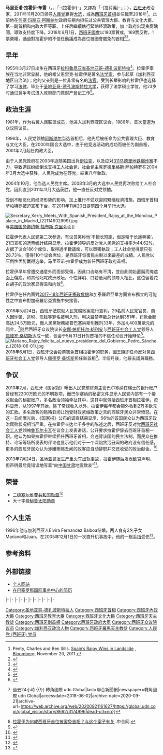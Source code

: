 {{noteTA
|1=zh-hans:拉霍伊;zh-hant:拉霍伊;zh-tw:拉荷義;<!--臺灣譯名取自臺灣的國家通訊社，中央通訊社。-->
|2=zh-tw:薩巴德洛;zh-hant:薩帕特羅;zh-hans:萨帕特罗;
|3=zh-tw:魯巴爾卡巴;zh-hans:盧巴卡巴;zh-hant:盧巴卡巴;
|4=zh-hans:阿斯纳尔;zh-tw:阿茲納;zh-hant:阿斯納爾;
|5=zh-hans:何塞; zh-tw:荷西;zh-hant:何塞;
}}
{{POV|time=2017-10-11T15:41:34+00:00}}
{{Infobox officeholder
|name           = 马里亚诺·拉霍伊<br />{{small|Mariano Rajoy Brey}}
|image          = Mariano_Rajoy_2017b_(cropped).jpg
|caption        = 2017年
|office1        = {{flag|Spain}}{{tsl|en|Leader of the Opposition (Spain)|反對黨領袖 (西班牙)|反對黨領袖}}
|monarch1       = [[費利佩六世|費利佩六世]]
|primeminister1 = [[佩德羅·桑切斯|佩德羅·桑切斯]]
|term_start1    =  2018年6月1日
|term_end1      = 2018年7月21日
|predecessor1   = [[佩德羅·桑切斯|佩德羅·桑切斯]]
|successor1     = [[巴勃羅·卡薩多|巴勃羅·卡薩多]]
|office        = {{flagicon|ESP}} [[西班牙首相|西班牙首相]]
|monarch        = [[胡安·卡洛斯一世|胡安·卡洛斯一世]]<br/>[[費利佩六世|費利佩六世]]
|term_start     = 2011年12月21日
|term_end       = 2018年6月1日
|predecessor    = [[何塞·路易斯·罗德里格斯·萨帕特罗|何塞·路易斯·罗德里格斯·萨帕特罗]]
|successor      = [[佩德罗·桑切斯|佩德罗·桑切斯]]
|office11        = {{flagicon image|People's Party (Spain) Logo.svg}} [[人民党_(西班牙)|西班牙人民党主席]]
|monarch11       = 
|deputy11       = [[安赫尔·阿塞韦斯|安赫尔·阿塞韦斯]]<br>[[玛丽亚·多洛雷斯·德科斯佩达尔|玛丽亚·多洛雷斯·德科斯佩达尔]]
|term_start11    = 2004年10月16日
|term_end11      = 2018年7月21日
|predecessor11   = [[何塞·玛丽亚·阿斯纳尔|何塞·玛丽亚·阿斯纳尔]]
|successor11     = [[巴勃羅·卡薩多|巴勃羅·卡薩多]]
|office2        = 
|monarch2       =  [[胡安·卡洛斯一世|胡安·卡洛斯一世]]
|primeminister2 = [[何塞·路易斯·罗德里格斯·萨帕特罗|何塞·萨帕特罗]]
|term_start2    = 2004年4月17日
|term_end2      = 2011年12月21日
|predecessor2 = [[何塞·路易斯·罗德里格斯·萨帕特罗|何塞·路易斯·罗德里格斯·萨帕特罗]]
|successor2     = [[阿尔弗雷多·佩雷斯·鲁瓦尔卡瓦|阿尔弗雷多·佩雷斯·鲁瓦尔卡瓦]] 
|office3        = {{ESP}}{{link-es|西班牙首相事務部|Ministerio de la Presidencia (España)|首相府大臣}}<!--西班牙首相府在2016年改組為首相及領土事務部，為維持條目命名的統一性，跨語言鏈結不採用「首相府」而譯為「首相事務部」-->
|primeminister3 = [[何塞·玛丽亚·阿斯纳尔|何塞·玛丽亚·阿斯纳尔]]
|monarch3       = [[胡安·卡洛斯一世|胡安·卡洛斯一世]]
|term_start3    = 2002年7月9日
|term_end3      = 2003年9月3日
|predecessor3   = 胡安·何塞·卢卡斯
|successor3     = 哈维尔·阿里纳斯
|primeminister4 = [[何塞·玛丽亚·阿斯纳尔|何塞·玛丽亚·阿斯纳尔]]
|monarch4       = [[胡安·卡洛斯一世|胡安·卡洛斯一世]]
|term_start4    = 2000年4月27日
|term_end4      = 2001年2月27日
|predecessor4   = 弗朗西斯科·阿尔瓦雷斯·卡斯科斯
|successor4     = 胡安·何塞·卢卡斯
|office5        = {{ESP}}[[西班牙政府|内政大臣]]
|primeminister5 = [[何塞·玛丽亚·阿斯纳尔|何塞·玛丽亚·阿斯纳尔]]
|monarch5       = [[胡安·卡洛斯一世|胡安·卡洛斯一世]]
|term_start5    = 2001年2月27日
|term_end5      = 2002年7月9日
|predecessor5   = 赫米·马约·奥雷哈
|successor5     = 安赫尔·阿塞韦斯
|office6        = {{flagicon|ESP}} [[西班牙副首相|西班牙第一副首相]]
|primeminister6 = [[何塞·玛丽亚·阿斯纳尔|何塞·玛丽亚·阿斯纳尔]]
|term_start6    = 2000年4月27日
|term_end6      = 2003年9月3日
|monarch6       = [[胡安·卡洛斯一世|胡安·卡洛斯一世]]
|predecessor6   = 弗朗西斯科·阿尔瓦雷斯·卡斯科斯
|successor6     = [[罗德里戈·拉托|罗德里戈·拉托]]
|office7        = {{ESP}}[[西班牙政府|教育与文化大臣]]

|primeminister7 = [[何塞·玛丽亚·阿斯纳尔|何塞·玛丽亚·阿斯纳尔]]
|term_start7    = 1999年1月20日
|term_end7      = 2000年4月27日
|monarch7       = [[胡安·卡洛斯一世|胡安·卡洛斯一世]]
|predecessor7   = 埃斯佩兰萨·阿吉雷
|successor7     = 皮拉尔·德尔·卡斯蒂略<small>（教育、文化和体育部）</small>
|office8        = {{ESP}}[[西班牙政府|公共管理大臣]]

|primeminister8 = [[何塞·玛丽亚·阿斯纳尔|何塞·玛丽亚·阿斯纳尔]]
|term_start8    = 1996年5月4日
|term_end8      = 1999年1月20日
|monarch8      = [[胡安·卡洛斯一世|胡安·卡洛斯一世]]
|predecessor8   = 霍安·勒玛
|successor8     = 安赫尔·阿塞韦斯
|office9        = {{flagicon|ESP}} [[眾議院_(西班牙)|西班牙眾議院议员]]

|term_start9    = 1989年11月20日
|term_end9       = 2018年6月15日
|constituency9  = [[马德里|马德里]]
|term_start10   = 1986年7月7日
|term_end10 = 1986年12月4日
|constituency10 = 蓬特韦德拉
|birth_name     = 马里亚诺·拉霍伊·布雷
|birth_date     = {{birth date and age|1955|03|27}}
|birth_place    = [[西班牙|西班牙]][[加利西亚_(西班牙)|加利西亚]][[圣地亚哥-德孔波斯特拉|圣地亚哥-德孔波斯特拉]]
|death_date     =
|death_place    =
|party          = [[西班牙人民党|人民党]]<small>（1989年至今）</small>
|otherparty     = [[人民联盟_(西班牙)|人民联盟]]<small>（1989年前）</small>
|spouse         = 埃尔维拉·费尔南德兹-巴尔博亚<small>（1996年成婚）</small>
|children       = 马里亚诺、胡安
|alma_mater     =[[圣地亚哥-德孔波斯特拉大学|圣地亚哥-德孔波斯特拉大学]]
|profession     = 
|religion       = [[天主教會|天主教會]]
|signature      = Firma de Mariano Rajoy.svg
|awards={{塞尔维亚共和国勋章}} {{秘鲁太阳勋章}}
|website        = [http://www.pp.es/index.asp?p=4842&c=c4616f5a24a66668f11ca4fa80525dc4 人民党官方网站]
}}

'''马里亚诺·拉霍伊·布雷'''（{{lang-es|'''Mariano Rajoy Brey '''}}，{{IPA-es|maˈɾjano raˈxoi̯}}，「-{拉霍伊}-」又譯為「-{拉荷義}-」；{{bd|1955年|3月27日|catIdx=R拉}}），[[西班牙|西班牙]]政治家，2011年11月20日领导[[西班牙人民党|人民党]]赢得[[2011年西班牙大选|大选]]，成為[[西班牙首相|西班牙首相]]並任職至2018年<ref>Penty, Charles and Ben Sills. [http://www.bloomberg.com/news/2011-11-20/spain-s-rajoy-winning-majority-in-spain-vote-as-crisis-punishes-socialists.html# Spain’s Rajoy Wins in Landslide] {{Wayback|url=http://www.bloomberg.com/news/2011-11-20/spain-s-rajoy-winning-majority-in-spain-vote-as-crisis-punishes-socialists.html |date=20210311000412 }}, [[Bloomberg|Bloomberg]], November 20, 2011.</ref>。此前他在[[何塞·玛丽亚·阿斯纳尔|何塞·玛丽亚·阿斯纳尔]]政府任期内担任过公共管理大臣、教育与文化大臣、第一副首相和内政大臣等职。上任后繼續執行緊缩经濟政策，加上政府出现贪腐醜聞，導致支持度下降。2018年6月1日，[[西班牙國會|西班牙國會]]以180票贊成，169票反對，1票棄權，通過對拉霍伊的不信任動議成為首位被國會罷免的首相<ref>{{cite news |title=西班牙國會通過對首相不信任動議拉霍伊被罷免 |url=http://www.metroradio.com.hk/news/live.aspx?NewsId=20180601175940 |accessdate=2018-06-01 |publisher=新城電台 |date=2018-06-01}}</ref><ref>{{cite news |title=Rajoy pierde la moción de censura y Pedro Sánchez será nuevo presidente del Gobierno |url=http://www.europapress.es/nacional/noticia-rajoy-pierde-mocion-censura-pedro-sanchez-sera-nuevo-presidente-gobierno-20180601113458.html |date=2018-06-01 |access-date=2018-06-01 |newspaper=[[Europa_Press_(news_agency)|Europa Press]] |language=es |location=Madrid |archive-date=2020-08-12 |archive-url=https://web.archive.org/web/20200812004340/https://www.europapress.es/nacional/noticia-rajoy-pierde-mocion-censura-pedro-sanchez-sera-nuevo-presidente-gobierno-20180601113458.html |dead-url=no }}</ref>。

== 早年 ==
1955年3月27日出生在西班牙[[拉科鲁尼亚省|拉科鲁尼亚省]][[圣地亚哥-德孔波斯特拉|圣地亚哥-德孔波斯特拉]]<ref>{{cite web |language=en-GB |url=http://news.bbc.co.uk/2/hi/europe/3201363.stm |title=Spanish right chooses new leader |publisher=bbc.co.uk |date=2003-09-02 |access-date=2019-09-20 |archive-date=2020-09-18 |archive-url=https://web.archive.org/web/20200918125018/http://news.bbc.co.uk/2/hi/europe/3201363.stm |dead-url=no }}</ref>。拉霍伊家族在当地非常显赫，他的祖父恩里克·拉霍伊是著名[[法学家|法学家]]，参与起草《加利西亚地区自治法》；他的父亲{{Link-en|老马里亚诺·拉霍伊|Mariano Rajoy Sobredo}}则是一位非常有名的[[法官|法官]]。受到长辈影响的拉霍伊也选择了学习[[法律|法律]]，毕业于[[圣地亚哥-德孔波斯特拉大学|圣地亚哥-德孔波斯特拉大学]]，获得了法学硕士学位。他23岁时通过竞争考试进入政府部门做财产登记工作<ref>{{cite news |url=http://www.ft.com/cms/s/2/4304f0ba-5efc-11e2-9f18-00144feab49a.html#axzz2Pu8qIrH6 |title=Spanish PM insists his reform programme will begin to bear fruit this year |author=Tom Buck, Lionel Barber |newspaper=[[Financial_Times|Financial Times]] |date=2013-01-15 |language=en |accessdate=2019-09-20 |archive-date=2016-05-07 |archive-url=https://web.archive.org/web/20160507000723/http://www.ft.com/cms/s/2/4304f0ba-5efc-11e2-9f18-00144feab49a.html#axzz2Pu8qIrH6 |dead-url=no }}</ref>。

== 政治生涯 ==
1981年，作为右翼人民联盟成员，他进入加利西亚区议会。1986年，首次當選为众议院议员。

1996年，人民党领袖[[何塞·玛丽亚·阿斯纳尔|阿斯纳尔]]当选首相后，他先后被任命为公共管理大臣、教育与文化大臣。在2000年国会大选中，由于他竞选活动的成功而被任为副首相，2001年2月起任内政大臣。

由于人民党政府在2003年追随美国出兵[[伊拉克戰爭|伊拉克]]，以及应对[[馬德里三一一連環爆炸案|311马德里地铁爆炸案]]不力，导致选民纷纷倒戈支持[[西班牙工人社会党|工人社会党]]，[[西班牙工人社会党|社会党]]主席[[何塞·路易斯·罗德里格斯·萨帕特罗|罗德里格斯·萨帕特罗]]在2004年3月大选中获胜，人民党成为在野党，結束八年執政。

2004年10月，他当选人民党主席。2008年3月的大选中人民党再次败给工人社会党，因此直到2011年11月大选获胜，他一直任反对党领袖。

受到不断恶化的经济形势的影响，加上推行不受欢迎的緊缩经濟措施，西班牙首相萨帕特罗被迫宣布下台，在2011年11月20日提前四个月举行大选。

[[File:Secretary_Kerry_Meets_With_Spanish_President_Rajoy_at_the_Moncloa_Palace_in_Madrid_(22114902899).jpg|thumb]]与[[美国国务卿|美国国务卿]][[約翰·福布斯·凱瑞|约翰·福布斯·克里]]会面]]

拉霍伊代表人民党第二次参选，有议员笑称他‘不擅长短跑，但是精于长途奔袭’。21日宣布的选票统计结果显示，拉霍伊领导的反对党人民党的支持率为44.62%，占据了议会186个席位，取得過半數議席，可以單獨執政；工人社会党得票只有28.73％，僅得110个议会席位，是西班牙恢復民主制以來最差的成績。人民党以压倒性优势赢得选举，马里亚诺·拉霍伊成为新任西班牙政府首相。

拉霍伊早年曾遭交通意外而面部受傷，因此口齿略有不清，並自此開始蓄鬍而掩遮面上傷疤。和其他叱咤欧洲政坛，个性鲜明、口若悬河的领导人相比，这位留着花白胡子的政治家显得温和内敛<ref>{{cite web |title=“大胡子首相”拉霍伊：修复受损的西班牙 |url=http://www.mzyfz.com/cms/guojifazhi/guojiguancha/jiaodianrenwu/html/1269/2011-12-26/content-254239.html |publisher=[[钱江晚报|钱江晚报]]|via=国际在线|author=金雨|date=2011-12-26}}</ref>。

拉霍伊在任內面對[[2017–18年西班牙憲政危機|2017–18年西班牙憲政危機]]和加泰羅尼亞單方面宣布獨立的可能性之中宣布對加泰羅尼亞實施中央接管。

2018年5月24日，西班牙法院就人民党腐败案进行宣判，29名前人民党官员、商人因诈骗、逃税、洗钱等罪名被判入刑，判决监禁年数总计达到351年，罚款金额高达24.5万欧元，而人民黨財務總管巴塞納斯則獲刑33年，外加4,400萬歐元的罰金，<ref>{{Cite news|url=https://global.udn.com/global_vision/story/8662/3174996|title=西班牙政府垮台！史上最大黑金案，促成史上首次不信任倒閣 {{!}} 過去24小時 {{!}} 轉角國際 udn Global|last=聯合新聞網|newspaper=轉角國際 udn Global|accessdate=2018-06-02|archive-date=2020-09-21|archive-url=https://web.archive.org/web/20200921161627/https://global.udn.com/global_vision/story/8662/3174996|dead-url=no}}</ref>随后西班牙众议院议长[[安娜·帕斯托尔·胡利安|安娜·帕斯托尔·胡利安]]与[[西班牙社会工人党|西班牙社会工人党]]领导人[[佩德罗·桑切斯|佩德罗·桑切斯]]达成一致，议会于5月31日针对首相的不信任动议开始辩论<ref>[http://forex.cngold.com.cn/20180601d1711n245151630.html 拉霍伊为何成西班牙首位被罢免首相？与这个案子有关] {{Wayback|url=http://forex.cngold.com.cn/20180601d1711n245151630.html |date=20200918125058 }}.中金网.</ref>。
[[File:Mariano_Rajoy_felicita_al_nuevo_presidente_del_Gobierno_Pedro_Sánchez_(2018-06-01).jpg|thumb]]
2018年6月1日，西班牙议会投票罢免首相拉霍伊的职务，國王隨即任命反对党[[西班牙社会工人党|西班牙社会工人党]]领导人[[佩德罗·桑切斯|佩德罗·桑切斯]]担任新首相<ref>{{cite web |author=姜波 |title=西班牙议会通过对首相拉霍伊弹劾案 |url=http://paper.people.com.cn/rmrb/html/2018-06/02/nw.D110000renmrb_20180602_8-11.htm |publisher=[[人民日报|人民日报]] |date=2018年6月2日 |access-date=2019年9月20日 |archive-url=https://web.archive.org/web/20190920140736/http://paper.people.com.cn/rmrb/html/2018-06/02/nw.D110000renmrb_20180602_8-11.htm |archive-date=2019年9月20日 |dead-url=yes }}</ref>。半個月後，他辭去議員職務。

== 争议 ==
2013年2月，西班牙《国家报》曝出人民党前财务主管巴尔塞纳在瑞士的银行账户曾经有2200万欧元的不明款项，而巴尔塞纳的秘密文件显示人民党内部有一个接收献金的秘密账户，多名政治领袖牵扯其中，这其中就包括西班牙首相拉霍伊。资料显示，从1997年开始，除了常规收入以外，拉霍伊每年都会额外收到2万多欧元的汇款。多名政客的贿赂丑闻让饱受财政紧缩政策之苦的西班牙民众非常愤怒。在这一丑闻曝光后，《国家报》公布的调查结果显示，96％的该国民众认为西班牙政治腐败状况相当严重。在拉霍伊长达七千多字的陈述之后，西班牙反对党[[西班牙社会工人党|西班牙社会工人党]]领袖[[阿尔弗雷多·佩雷斯·鲁瓦尔卡瓦|鲁瓦尔卡瓦]]在议会上发表讲话，公开要求拉霍伊辞去西班牙首相一职。他认为如果拉霍伊继续担任西班牙首相，会违背该国的民主法制。而民众在推特、论坛等场所发表的评论也显示他们对于一个深陷贪污丑闻的政府没有信任感，更多的西班牙民众认为涉嫌贿赂丑闻的政客应自动辞职并交还收受的政治献金。<ref>{{Cite web |url=http://gb.cri.cn/42071/2013/08/02/6651s4205076.htm |title=西班牙首相拉霍伊接受贪污丑闻质询　称压力面前不会辞职 2013-08-02 国际在线 |access-date=2014-03-03 |archive-date=2016-03-04 |archive-url=https://web.archive.org/web/20160304210217/http://gb.cri.cn/42071/2013/08/02/6651s4205076.htm |dead-url=no }}</ref>

2013年7月24日，[[2013年聖地亞哥-德孔波斯特拉火車事故|圣地亚哥发生严重火车出轨事故]]，拉霍伊随后发表致哀声明，但声明最后竟错误地写着“向[[中国|中国]][[甘肃|甘肃]]地震致哀”<ref>{{cite web |title=西班牙首相哀悼高铁事故错写“向中国甘肃地震致哀” |url=https://www.guancha.cn/europe/2013_07_26_161332.shtml |publisher=[[观察者网|观察者网]] |date=2013-07-26 |access-date=2019-09-20 |archive-date=2020-06-12 |archive-url=https://web.archive.org/web/20200612043657/https://www.guancha.cn/europe/2013_07_26_161332.shtml |dead-url=no }}</ref>。

==荣誉==
*二级[[塞尔维亚共和国勋章|塞尔维亚共和国勋章]]<ref name="B92">{{cite web|url=http://www.b92.net/info/vesti/index.php?yyyy=2013&mm=02&dd=14&nav_category=12&nav_id=686753|title=Николић одликовао Верана Матића|accessdate=2013-04-17|archive-date=2017-08-04|archive-url=https://web.archive.org/web/20170804113056/http://www.b92.net/info/vesti/index.php?yyyy=2013&mm=02&dd=14&nav_category=12&nav_id=686753|dead-url=no}}</ref>
*大十字级[[秘鲁太阳勋章|秘鲁太阳勋章]]
== 个人生活 ==
1996年他与加利西亚人Elvira Fernandez Balboa结婚，两人育有2名子女Mariano和Juan。在2005年12月1日的一次直升机事故中，他的一根[[手指|手指]]受伤<ref>{{Cite web |url=http://edition.cnn.com/2005/WORLD/europe/12/01/madrid.crash/ |title=CNN.com – Opposition leader survives Madrid helicopter crash – 1 Dec 2005 |access-date=2011-11-23 |archive-date=2005-12-05 |archive-url=https://web.archive.org/web/20051205020019/http://edition.cnn.com/2005/WORLD/europe/12/01/madrid.crash/ |dead-url=no }}</ref>。

==参考资料==
{{Reflist}}

==外部链接==
*[http://www.rajoy.es/ 个人网站] {{Wayback|url=http://www.rajoy.es/ |date=20210424104429 }} {{es icon}}
*[http://www.cidob.org/es/documentacion/biografias_lideres_politicos/europa/espana/mariano_rajoy_brey 在巴塞罗那国际事务中心的简历] {{Wayback|url=http://www.cidob.org/es/documentacion/biografias_lideres_politicos/europa/espana/mariano_rajoy_brey |date=20141031003614 }} {{es icon}}

{{s-start}}
{{s-off}}
{{s-bef|before=何塞·曼努埃尔·巴雷罗}}
{{s-ttl|title=[[加利西亚自治区|加利西亚自治区]]政府副主席|years=1986–1987}}
{{s-aft|after=何塞·曼努埃尔·巴雷罗}}
|-
{{s-bef|before=[[乔安·莱尔马|乔安·莱尔马]]}}
{{s-ttl|title=西班牙公共管理大臣|years=1996–1999}}
{{s-aft|after=[[安赫尔·阿塞韦斯|安赫尔·阿塞韦斯]]}}
|-
{{s-bef|before=[[埃斯佩兰萨·阿吉雷|埃斯佩兰萨·阿吉雷]]}}
{{s-ttl|title=[[西班牙教育部|教育与文化大臣]]|years=1999–2000}}
{{s-aft|after=[[皮拉尔·德尔卡斯蒂略|皮拉尔·德尔卡斯蒂略]]<br>{{nowrap|''{{small|为教育、文化和体育大臣}}''}}}}
|-
{{s-bef|rows=2|before=[[弗朗西斯科·阿尔瓦雷斯·卡斯科斯|弗朗西斯科·阿尔瓦雷斯·卡斯科斯]]}}
{{s-ttl|title=第一副首相|years=2000–2003}}
{{s-aft|after=[[罗德里戈·拉托|罗德里戈·拉托]]}}
|-
{{s-ttl|title=首相府大臣|years=2000–2001}}
{{s-aft|after=[[胡安·何塞·卢卡斯|胡安·何塞·卢卡斯]]}}
|-
{{s-bef|before=[[海梅·马约尔·奥雷哈|海梅·马约尔·奥雷哈]]}}
{{s-ttl|title=[[西班牙内政部|内政大臣]]|years=2001–2002}}
{{s-aft|after=[[安赫尔·阿塞韦斯|安赫尔·阿塞韦斯]]}}
|-
{{s-bef|before=[[胡安·何塞·卢卡斯|胡安·何塞·卢卡斯]]}}
{{s-ttl|title=首相府大臣|years=2002–2003}}
{{s-aft|after=[[哈维尔·阿雷纳斯|哈维尔·阿雷纳斯]]}}
|-
{{s-bef|rows=2|before=[[何塞·路易斯·罗德里格斯·萨帕特罗|何塞·路易斯·罗德里格斯·萨帕特罗]]}}
{{s-ttl|title=反对党领袖|years=2004–2011}}
{{s-aft|after=[[阿尔弗雷多·佩雷斯·鲁瓦尔卡瓦|阿尔弗雷多·佩雷斯·鲁瓦尔卡瓦]]}}
|-
{{s-ttl|title=[[西班牙首相|西班牙首相]]|years=2011–2018}}
{{s-aft|after=[[佩德羅·桑切斯|佩德羅·桑切斯]]}}
|-
{{s-ppo}}
{{s-bef|before=[[哈维尔·阿雷纳斯|哈维尔·阿雷纳斯]]}}
{{s-ttl|title=[[西班牙人民党|人民党]]秘书长|years=2003–2004}}
{{s-aft|after=[[安赫尔·阿塞韦斯|安赫尔·阿塞韦斯]]}}
|-
{{s-bef|before=[[何塞·玛丽亚·阿斯纳尔|何塞·玛丽亚·阿斯纳尔]]}}
{{s-ttl|title=[[西班牙人民党|人民党]]主席|years=2004–2018}}
{{s-aft|after=[[巴勃罗·卡萨多|巴勃罗·卡萨多]]}}
|-
{{s-aca}}
{{s-bef|before=[[伊尼戈·门德斯·德比戈|伊尼戈·门德斯·德比戈]]}}
{{s-ttl|title=[[欧洲学院|欧洲学院]]开幕式发言人|years=2014}}
{{s-aft|after=[[亚历山大·斯图布|亚历山大·斯图布]]}}
{{s-end}}
{{第一次阿斯纳尔内阁}}
{{第二次阿斯纳尔内阁}}
{{第一次拉霍伊内阁}}
{{第二次拉霍伊内阁}}
{{Authority control}}

{{DEFAULTSORT:Rajoy, Mariano}}
[[Category:圣地亚哥-德孔波斯特拉人|Category:圣地亚哥-德孔波斯特拉人]]
[[Category:西班牙首相|Category:西班牙首相]]
[[Category:西班牙內政大臣|Category:西班牙內政大臣]]
[[Category:西班牙教育大臣|Category:西班牙教育大臣]]
[[Category:西班牙文化大臣|Category:西班牙文化大臣]]
[[Category:西班牙天主教徒|Category:西班牙天主教徒]]
[[Category:西班牙副首相|Category:西班牙副首相]]
[[Category:西班牙政府大臣|Category:西班牙政府大臣]]
[[Category:西班牙众议院议员|Category:西班牙众议院议员]]
[[Category:加利西亚政治人物|Category:加利西亚政治人物]]
[[Category:西班牙羅馬天主教徒|Category:西班牙羅馬天主教徒]]
[[Category:人民党_(西班牙)_党员|Category:人民党 (西班牙) 党员]]